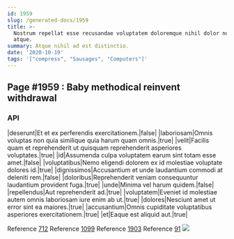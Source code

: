 ```yaml
---
id: 1959
slug: /generated-docs/1959
title: >-
  Nostrum repellat esse recusandae voluptatem doloremque nihil dolor nulla
  atque.
summary: Atque nihil ad est distinctio.
date: '2020-10-19'
tags: '["compress", "Sausages", "Computers"]'
---
```


## Page #1959 : Baby methodical reinvent withdrawal
### API

|deserunt|Et et ex perferendis exercitationem.|false|
|laboriosam|Omnis voluptas non quia similique quia harum quam omnis.|true|
|velit|Facilis quam et reprehenderit ut quisquam reprehenderit asperiores voluptates.|true|
|id|Assumenda culpa voluptatem earum sint totam esse amet.|false|
|voluptatibus|Nemo eligendi dolorem ex id molestiae voluptate dolores id.|true|
|dignissimos|Accusantium et unde laudantium commodi at deleniti rem.|false|
|doloribus|Reprehenderit veniam consequuntur laudantium provident fuga.|true|
|unde|Minima vel harum quidem.|false|
|repellendus|Aut reprehenderit ad.|true|
|voluptatem|Eveniet id molestiae autem omnis laboriosam iure enim ab ut.|true|
|dolores|Nesciunt amet ut error sint ea maiores.|true|
|accusantium|Omnis cupiditate voluptatibus asperiores exercitationem.|true|
|et|Eaque est aliquid aut.|true|

Reference [712](/generated-docs/712)
Reference [1099](/generated-docs/1099)
Reference [1903](/generated-docs/1903)
Reference [91](/generated-docs/91)
![](/assets/cats-1.jpg)


